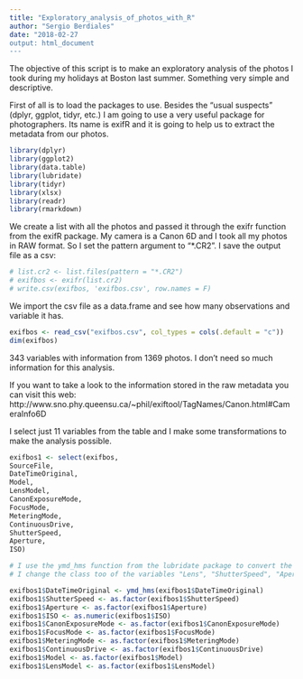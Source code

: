```yaml
---
title: "Exploratory_analysis_of_photos_with_R"
author: "Sergio Berdiales"
date: "2018-02-27
output: html_document
---
```


The objective of this script is to make an exploratory analysis of the photos I took during my holidays at Boston last summer. Something very simple and descriptive.

First of all is to load the packages to use. Besides the "usual suspects" (dplyr, ggplot, tidyr, etc.) I am going to use a very useful package for photographers. Its name is exifR and it is going to help us to extract the metadata from our photos.

```r
library(dplyr)
library(ggplot2)
library(data.table)
library(lubridate)
library(tidyr)
library(xlsx)
library(readr)
library(rmarkdown)
```

We create a list with all the photos and passed it through the exifr function from the exifR package. My camera is a Canon 6D and I took all my photos in RAW format. So I set the pattern argument to "*.CR2".
I save the output file as a csv: 

```r
# list.cr2 <- list.files(pattern = "*.CR2")
# exifbos <- exifr(list.cr2)
# write.csv(exifbos, 'exifbos.csv', row.names = F)
```

We import the csv file as a data.frame and see how many observations and variable it has.

```r
exifbos <- read_csv("exifbos.csv", col_types = cols(.default = "c"))
dim(exifbos)
```

343 variables with information from 1369 photos. I don't need so much information for this analysis. 

If you want to take a look to the information stored in the raw metadata you can visit this web: http://www.sno.phy.queensu.ca/~phil/exiftool/TagNames/Canon.html#CameraInfo6D 

I select just 11 variables from the table and I make some transformations to make the analysis possible.
```r

exifbos1 <- select(exifbos,
SourceFile,
DateTimeOriginal, 
Model, 
LensModel, 
CanonExposureMode,
FocusMode,
MeteringMode,
ContinuousDrive,
ShutterSpeed,
Aperture, 
ISO)

# I use the ymd_hms function from the lubridate package to convert the "DateTimeOriginal" variable to Date class. 
# I change the class too of the variables "Lens", "ShutterSpeed", "Aperture" and "ISO" to Factor.

exifbos1$DateTimeOriginal <- ymd_hms(exifbos1$DateTimeOriginal) 
exifbos1$ShutterSpeed <- as.factor(exifbos1$ShutterSpeed)
exifbos1$Aperture <- as.factor(exifbos1$Aperture)
exifbos1$ISO <- as.numeric(exifbos1$ISO)
exifbos1$CanonExposureMode <- as.factor(exifbos1$CanonExposureMode)
exifbos1$FocusMode <- as.factor(exifbos1$FocusMode)
exifbos1$MeteringMode <- as.factor(exifbos1$MeteringMode)
exifbos1$ContinuousDrive <- as.factor(exifbos1$ContinuousDrive)
exifbos1$Model <- as.factor(exifbos1$Model)
exifbos1$LensModel <- as.factor(exifbos1$LensModel)
```



